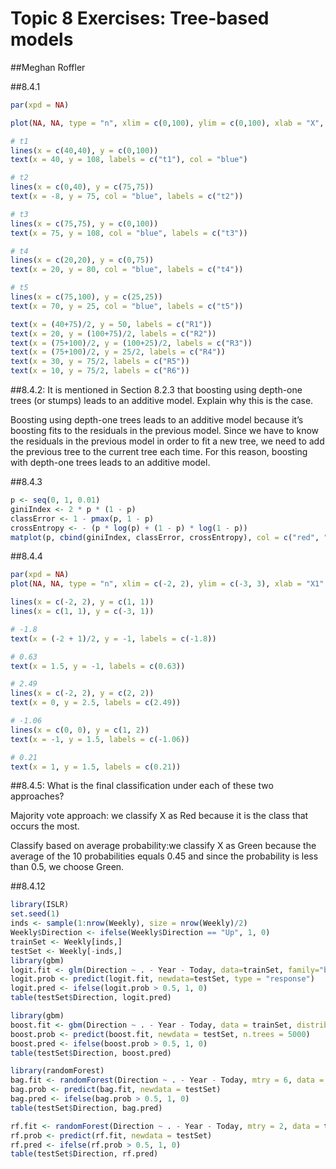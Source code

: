 # Topic 8 Exercises: Tree-based models

##Meghan Roffler

##8.4.1
```r
par(xpd = NA)

plot(NA, NA, type = "n", xlim = c(0,100), ylim = c(0,100), xlab = "X", ylab = "Y")

# t1
lines(x = c(40,40), y = c(0,100))
text(x = 40, y = 108, labels = c("t1"), col = "blue")

# t2
lines(x = c(0,40), y = c(75,75))
text(x = -8, y = 75, col = "blue", labels = c("t2"))

# t3
lines(x = c(75,75), y = c(0,100))
text(x = 75, y = 108, col = "blue", labels = c("t3"))

# t4
lines(x = c(20,20), y = c(0,75))
text(x = 20, y = 80, col = "blue", labels = c("t4"))

# t5
lines(x = c(75,100), y = c(25,25))
text(x = 70, y = 25, col = "blue", labels = c("t5"))

text(x = (40+75)/2, y = 50, labels = c("R1"))
text(x = 20, y = (100+75)/2, labels = c("R2"))
text(x = (75+100)/2, y = (100+25)/2, labels = c("R3"))
text(x = (75+100)/2, y = 25/2, labels = c("R4"))
text(x = 30, y = 75/2, labels = c("R5"))
text(x = 10, y = 75/2, labels = c("R6"))
```

##8.4.2: It is mentioned in Section 8.2.3 that boosting using depth-one trees (or stumps) leads to an additive model. Explain why this is the case.

Boosting using depth-one trees leads to an additive model because it's boosting fits to the residuals in the previous model. Since we have to know the residuals in the previous model in order to fit a new tree, we need to add the previous tree to the current tree each time. For this reason, boosting with depth-one trees leads to an additive model.

##8.4.3
```r
p <- seq(0, 1, 0.01)
giniIndex <- 2 * p * (1 - p)
classError <- 1 - pmax(p, 1 - p)
crossEntropy <- - (p * log(p) + (1 - p) * log(1 - p))
matplot(p, cbind(giniIndex, classError, crossEntropy), col = c("red", "blue", "orange"))
```

##8.4.4
```r
par(xpd = NA)
plot(NA, NA, type = "n", xlim = c(-2, 2), ylim = c(-3, 3), xlab = "X1", ylab = "X2")

lines(x = c(-2, 2), y = c(1, 1))
lines(x = c(1, 1), y = c(-3, 1))

# -1.8
text(x = (-2 + 1)/2, y = -1, labels = c(-1.8))

# 0.63
text(x = 1.5, y = -1, labels = c(0.63))

# 2.49
lines(x = c(-2, 2), y = c(2, 2))
text(x = 0, y = 2.5, labels = c(2.49))

# -1.06
lines(x = c(0, 0), y = c(1, 2))
text(x = -1, y = 1.5, labels = c(-1.06))

# 0.21
text(x = 1, y = 1.5, labels = c(0.21))
```

##8.4.5: What is the final classification under each of these two approaches?

Majority vote approach: we classify X as Red because it is the class that occurs the most.

Classify based on average probability:we classify X as Green because the average of the 10 probabilities equals 0.45 and since the probability is less than 0.5, we choose Green.

##8.4.12
```r
library(ISLR)
set.seed(1)
inds <- sample(1:nrow(Weekly), size = nrow(Weekly)/2)
Weekly$Direction <- ifelse(Weekly$Direction == "Up", 1, 0)
trainSet <- Weekly[inds,]
testSet <- Weekly[-inds,]
library(gbm)
logit.fit <- glm(Direction ~ . - Year - Today, data=trainSet, family="binomial")
logit.prob <- predict(logit.fit, newdata=testSet, type = "response")
logit.pred <- ifelse(logit.prob > 0.5, 1, 0)
table(testSet$Direction, logit.pred)
```
```r
library(gbm)
boost.fit <- gbm(Direction ~ . - Year - Today, data = trainSet, distribution = "bernoulli", n.trees = 5000)
boost.prob <- predict(boost.fit, newdata = testSet, n.trees = 5000)
boost.pred <- ifelse(boost.prob > 0.5, 1, 0)
table(testSet$Direction, boost.pred)
```
```r
library(randomForest)
bag.fit <- randomForest(Direction ~ . - Year - Today, mtry = 6, data = trainSet)
bag.prob <- predict(bag.fit, newdata = testSet)
bag.pred <- ifelse(bag.prob > 0.5, 1, 0)
table(testSet$Direction, bag.pred)
```
```r
rf.fit <- randomForest(Direction ~ . - Year - Today, mtry = 2, data = trainSet)
rf.prob <- predict(rf.fit, newdata = testSet)
rf.pred <- ifelse(rf.prob > 0.5, 1, 0)
table(testSet$Direction, rf.pred)
```

